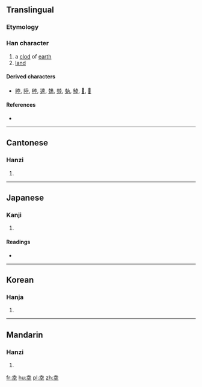 ==Translingual==

===Etymology===
{{Han compound|圥|土|c1=p|c2=s|t2=dust|ls=psc}}

===Han character===
{{Han char|rn=32|rad=土|as=05|sn=8|four=40104|canj=GCG|ids=⿱圥土}}

# a [[clod]] of [[earth]]
# [[land]]

====Derived characters====
* [[睦]], [[陸]], [[稑]], [[逵]], [[鵱]], [[燅]], [[埶]], [[鯥]], [[𪂚]], [[𡎐]]

====References====
* {{Han ref|kx=0226.340|dkj=04989|dj=0462.110|hdz=10433.040|uh=5774|ud=22388|bh=CBFD|bd=52221}}

----

==Cantonese==

===Hanzi===
{{yue-hanzi|jyut=|y=luk6}}

# {{defn|lang=yue|sort=土05}}

----

==Japanese==

===Kanji===
{{ja-kanji|grade=|rs=土05}}

# {{defn|lang=ja|sort=土05}}

====Readings====
* {{ja-readings|on=[[りく]] (riku), [[ろく]] (roku)|kun=}}

----

==Korean==

===Hanja===
{{ko-hanja|hangeul=[[륙]]>[[육]]|eumhun=|rv=ryuk>yuk|mr=ryuk>yuk|y=lyuk>yuk}}

# {{defn|lang=ko|sort=土05}}

----

==Mandarin==

===Hanzi===
{{cmn-hanzi|pin=[[kē]] ([[ke1]]), [[liù]] ([[liu4]])|wg=k'o<sup>1</sup>, liu<sup>4</sup>}}

# {{defn|lang=cmn|sort=土05}}

[[fr:坴]]
[[hu:坴]]
[[pl:坴]]
[[zh:坴]]
